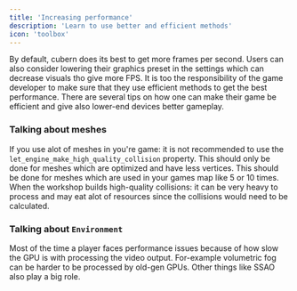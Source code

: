 ```yaml
---
title: 'Increasing performance'
description: 'Learn to use better and efficient methods'
icon: 'toolbox'
---
```

By default, cubern does its best to get more frames per second. Users can also consider lowering their graphics preset in the settings which can decrease visuals tho give more FPS.
It is too the responsibility of the game developer to make sure that they use efficient methods to get the best performance. There are several tips on how one can make their game be efficient
and give also lower-end devices better gameplay.

### Talking about meshes
If you use alot of meshes in you're game: it is not recommended to use the `let_engine_make_high_quality_collision` property. This should only be done for meshes which are optimized and have less vertices. This should be done for meshes 
which are used in your games map like 5 or 10 times. When the workshop builds high-quality collisions: it can be very heavy to process and may eat alot of resources since the collisions would need to be calculated.

### Talking about `Environment`
Most of the time a player faces performance issues because of how slow the GPU is with processing the video output. For-example volumetric fog can be harder to be processed by old-gen GPUs. Other things like SSAO also play a big role. 
